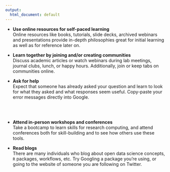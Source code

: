 ```yaml
---
output:
  html_document: default
---
```


 - **Use online resources for self-paced learning**  
Online resources like books, tutorials, slide decks, archived webinars and presentations provide in-depth philosophies great for initial learning as well as for reference later on. 

- **Learn together by joining and/or creating communities**  
Discuss academic articles or watch webinars during lab meetings, journal clubs, lunch, or happy hours.
Additionally, join or keep tabs on communities online.

- **Ask for help**  
Expect that someone has already asked your question and learn to look for what they asked and what responses seem useful. Copy-paste your error messages directly into Google.  

<br>
<br>

- **Attend in-person workshops and conferences**  
Take a bootcamp to learn skills for research computing, and attend conferences both for skill-building and to see how others use these tools.  

- **Read blogs**  
There are many individuals who blog about open data science concepts, `R` packages, workflows, etc. Try Googling a package you’re using, or going to the website of someone you are following on Twitter.

<br>

